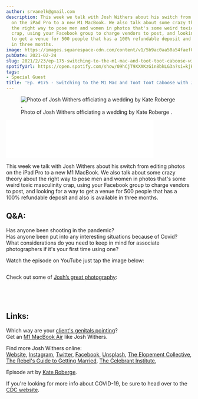 ```yaml
---
author: srvanelk@gmail.com
description: This week we talk with Josh Withers about his switch from editing photos
  on the iPad Pro to a new M1 MacBook. We also talk about some crazy theory about
  the right way to pose men and women in photos that's some weird toxic masculinity
  crap, using your Facebook group to charge vendors to post, and looking for a way
  to get a venue for 500 people that has a 100% refundable deposit and also is available
  in three months.
image: https://images.squarespace-cdn.com/content/v1/5b9ac0aa50a54faef024c950/1614140271337-TUIONHYHAB3DY8NTQXUB/Kate+Roberge+Photography_Annaleise+%2B+Jarrod-69.jpg?format=original
pubDate: 2021-02-24
slug: 2021/2/23/ep-175-switching-to-the-m1-mac-and-toot-toot-caboose-with-josh-withers
spotifyUrl: https://open.spotify.com/show/09hCjT9XXAKzGin8bkLG3a?si=kjRZvQ1JTb6Ov3HVzSSlWA
tags:
- Special Guest
title: 'Ep. #175 - Switching to the M1 Mac and Toot Toot Caboose with Josh Withers'
---
```


<figure>
  <img src="https://images.squarespace-cdn.com/content/v1/5b9ac0aa50a54faef024c950/1614140271337-TUIONHYHAB3DY8NTQXUB/Kate+Roberge+Photography_Annaleise+%2B+Jarrod-69.jpg?format=original" alt=" Photo of Josh Withers officiating a wedding by  Kate Roberge . " />
  <figcaption>Photo of Josh Withers officiating a wedding by  Kate Roberge .</figcaption>
</figure>
<iframe class="embedly-embed" src="//cdn.embedly.com/widgets/media.html?src=https%3A%2F%2Fanchor.fm%2Fweddingphotohangover%2Fembed%2Fepisodes%2FEp--175---Switching-to-the-M1-Mac-and-Toot-Toot-Caboose-with-Josh-Withers-eqv9lh&display_name=Anchor+FM+Inc.&url=https%3A%2F%2Fanchor.fm%2Fweddingphotohangover%2Fepisodes%2FEp--175---Switching-to-the-M1-Mac-and-Toot-Toot-Caboose-with-Josh-Withers-eqv9lh&image=https%3A%2F%2Fd3t3ozftmdmh3i.cloudfront.net%2Fproduction%2Fpodcast_uploaded_episode400%2F805714%2F805714-1614140124456-788340c09c2ec.jpg&key=61d05c9d54e8455ea7a9677c366be814&type=text%2Fhtml&schema=anchor&wmode=opaque" width="400" height="102" scrolling="no" title="Anchor FM Inc. embed" frameborder="0" allow="autoplay; fullscreen" allowfullscreen="true"></iframe>

This week we talk with Josh Withers about his switch from editing photos on the iPad Pro to a new M1 MacBook. We also talk about some crazy theory about the right way to pose men and women in photos that's some weird toxic masculinity crap, using your Facebook group to charge vendors to post, and looking for a way to get a venue for 500 people that has a 100% refundable deposit and also is available in three months.

## Q&A:  
Has anyone been shooting in the pandemic?  
Has anyone been put into any interesting situations because of Covid?  
What considerations do you need to keep in mind for associate photographers if it's your first time using one?

Watch the episode on YouTube just tap the image below:

<figure>
  <img src="https://images.squarespace-cdn.com/content/v1/5b9ac0aa50a54faef024c950/1614197494647-I2A24EXAVCEEVHUXPERT/JW_Youtube.jpg" alt="" />
</figure>

Check out some of [Josh’s great photography](https://ahoyjosh.com/collection/):

<figure>
  <img src="https://images.squarespace-cdn.com/content/v1/5b9ac0aa50a54faef024c950/1614567207002-CRRM1GKXXYV1NWRPTE30/josh-withers-aWW8ZGsfNc4-unsplash.jpg?format=original" alt="" />
</figure>
<figure>
  <img src="https://images.squarespace-cdn.com/content/v1/5b9ac0aa50a54faef024c950/1614567208795-7UXFYXP1K9MPD9A95829/josh-withers-KPQt4OHon5U-unsplash.jpg?format=original" alt="" />
</figure>
<figure>
  <img src="https://images.squarespace-cdn.com/content/v1/5b9ac0aa50a54faef024c950/1614567215415-## Q&A:WLOGIFMX9BWTBY01SV/josh-withers-rTf7VjifEJc-unsplash.jpg?format=original" alt="" />
</figure>
<figure>
  <img src="https://images.squarespace-cdn.com/content/v1/5b9ac0aa50a54faef024c950/1614567214824-VUUA8QMS26A579JQWR39/josh-withers-ZIGKmUQq19I-unsplash.jpg?format=original" alt="" />
</figure>

## Links:  
Which way are your [client's genitals pointing](https://www.dailydot.com/unclick/green-lines-crotch-pointing-rivelino/)?  
Get an [M1 MacBook Air](https://amzn.to/3smiJHz) like Josh Withers.

Find more Josh Withers online:  
[Website](https://joshwithers.com.au/), [Instagram](https://www.instagram.com/hellojoshwithers/), [Twitter](https://twitter.com/JoshuaWithers), [Facebook](https://www.facebook.com/hellojoshwithers), [Unsplash](https://unsplash.com/@joshwithers), [The Elopement Collective](https://elopementcollective.com/), [The Rebel's Guide to Getting Married](https://therebels.guide/), [The Celebrant Institute](https://celebrant.institute/),

Episode art by [Kate Roberge](https://kateroberge.co.nz/).

If you're looking for more info about COVID-19, be sure to head over to the [CDC website](https://www.cdc.gov/coronavirus/2019-ncov/index.html).